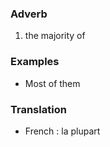 ===Adverb===
#the majority of 
===Examples ===
* Most of them
===Translation===
*French : la plupart